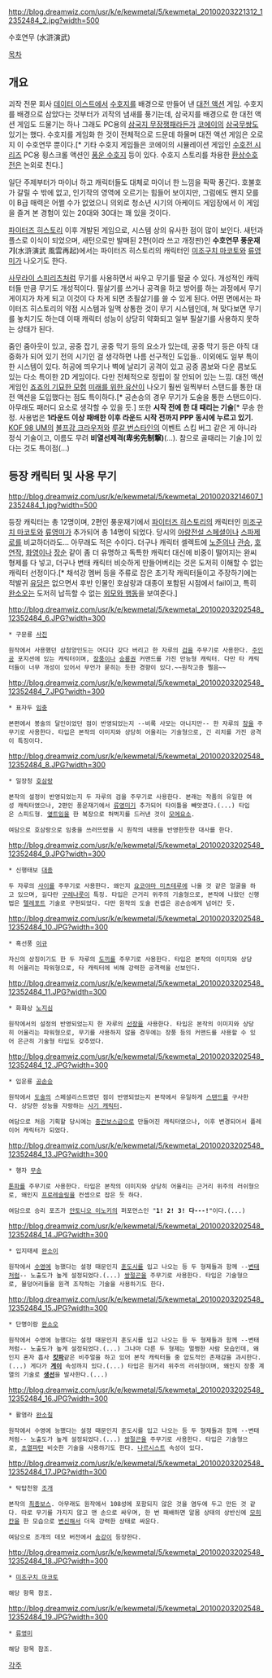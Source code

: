 http://blog.dreamwiz.com/usr/k/e/kewmetal/5/kewmetal_20100203221312_12352484_2.jpg?width=500

수호연무 (水滸演武)

[[목차]]

== 개요 ==
괴작 전문 회사 [[데이터 이스트]]에서 [[수호지]]를 배경으로 만들어 낸 [[대전 액션]] 게임. 수호지를 배경으로 삼았다는 것부터가 괴작의 냄새를 풍기는데, 삼국지를 배경으로 한 대전 액션 게임도 드물기는 하나 그래도 PC용의 [[삼국지 무장쟁패]]라든가 [[코에이]]의 [[삼국무쌍]]도 있기는 했다. 수호지를 게임화 한 것이 전체적으로 드문데 하물며 대전 액션 게임은 오로지 이 수호연무 뿐이다.[* 기타 수호지 게임들은 코에이의 시뮬레이션 게임인 [[수호전 시리즈]] PC용 횡스크롤 액션인 [[풍운 수호지]] 등이 있다. 수호지 스토리를 차용한 [[환상수호전]]은 논외로 친다.]

일단 주제부터가 마이너 하고 캐릭터들도 대체로 마이너 한 느낌을 팍팍 풍긴다. 호불호가 갈릴 수 밖에 없고, 인기작의 영역에 오르기는 힘들어 보이지만, 그럼에도 왠지 모를 이 B급 매력은 어쩔 수가 없었으니 의외로 청소년 시기의 아케이드 게임장에서 이 게임을 즐겨 본 경험이 있는 20대와 30대는 꽤 있을 것이다. 

[[파이터즈 히스토리]] 이후 개발된 게임으로, 시스템 상의 유사한 점이 많이 보인다. 새턴과 플스로 이식이 되었으며, 새턴으로만 발매된 2편(이라 쓰고 개정판)인 '''수호연무 풍운재기'''(水滸演武 風雲再起)에서는 파이터즈 히스토리의 캐릭터인 [[미조구치 마코토]]와 [[류영미]]가 나오기도 한다. 

[[사무라이 스피리츠]]처럼 무기를 사용하면서 싸우고 무기를 떨굴 수 있다. 개성적인 캐릭터들 만큼 무기도 개성적이다. 필살기를 쓰거나 공격을 하고 방어를 하는 과정에서 무기 게이지가 차게 되고 이것이 다 차게 되면 초필살기를 쓸 수 있게 된다. 어떤 면에서는 파이터즈 히스토리의 약점 시스템과 일맥 상통한 것이 무기 시스템인데, 쳐 맞다보면 무기를 놓치기도 하는데 이때 캐릭터 성능이 상당히 약화되고 일부 필살기를 사용하지 못하는 상태가 된다.

줌인 줌아웃이 있고, 공중 잡기, 공중 막기 등의 요소가 있는데, 공중 막기 등은 아직 대중화가 되어 있기 전의 시기인 걸 생각하면 나름 선구적인 도입들.. 이외에도 일부 특이한 시스템이 있다. 허공에 띄우기나 벽에 날리기 공격이 있고 공중 콤보와 다운 콤보도 있는 다소 특이한 2D 게임이다. 다만 전체적으로 정립이 잘 안되어 있는 느낌. 대전 액션 게임인 [[죠죠의 기묘한 모험]] [[미래를 위한 유산]]이 나오기 훨씬 일찍부터 스탠드를 통한 대전 액션을 도입했다는 점도 특이하다.[* 공손승의 경우 무기가 도술을 통한 스탠드이다. 아무래도 패러디 요소로 생각할 수 있을 듯.] 또한 '''시작 전에 한 대 때리는 기술'''[* 무송 한정. 사용법은 '''1라운드 이상 패배한 이후 라운드 시작 전까지 PPP 동시에 누르고 있기.''' [[KOF 98 UM]]의 [[볼프강 크라우저]]와 [[루갈 번스타인]]의 이벤트 스킵 버그 같은 게 아니라 정식 기술이고, 이름도 무려 '''비열선제격(卑劣先制撃)'''(...). 참으로 골때리는 기술.]이 있다는 것도 특이점(...)
  
== 등장 캐릭터 및 사용 무기 ==
http://blog.dreamwiz.com/usr/k/e/kewmetal/5/kewmetal_20100203214607_12352484_1.jpg?width=500

등장 캐릭터는 총 12명이며, 2편인 풍운재기에서 [[파이터즈 히스토리]]의 캐릭터인 [[미조구치 마코토]]와 [[류영미]]가 추가되어 총 14명이 되었다. 당시의 [[아랑전설 스페셜]]이나 [[스파제로]]를 비교하더라도... 아무래도 적은 수이다. 더구나 캐릭터 셀렉트에 [[노준의]]나 [[관승]], [[호연작]], [[화영]]이나 [[장순]] 같이 좀 더 유명하고 독특한 캐릭터 대신에 비중이 떨어지는 완씨 형제를 다 넣고, 더구나 변태 캐릭터 비슷하게 만들어버리는 것은 도저히 이해할 수 없는 캐릭터 선정이다.[* 채석강 멤버 등을 주류로 잡은 초기작 캐릭터들이고 주장하기에는 적발귀 [[유당]]은 없으면서 후반 인물인 호삼랑과 대종이 포함된 시점에서 fail이고, 특히 [[완소오]]는 도저히 납득할 수 없는 [http://blog-imgs-43-origin.fc2.com/m/a/s/massmugen/Genshougo.png/ 외모와 행동]을 보여준다.]

http://blog.dreamwiz.com/usr/k/e/kewmetal/5/kewmetal_20100203202548_12352484_6.JPG?width=300

 * 구문룡 [[사진]]

 원작에서 사용했던 삼첨양인도는 어디다 갖다 버리고 한 자루의 [[검]]을 주무기로 사용한다. [[주인공]] 포지션에 있는 캐릭터이며, [[장풍]]이나 [[승룡권]] 커맨드를 가진 만능형 캐릭터. 다만 타 캐릭터들이 너무 개성이 있어서 무언가 묻히는 듯한 경향이 있다.~~원작고증 쩔음~~

http://blog.dreamwiz.com/usr/k/e/kewmetal/5/kewmetal_20100203202548_12352484_7.JPG?width=300

 * 표자두 [[임충]]

 본편에서 봉술의 달인이었던 점이 반영되었는지 --비록 사모는 아니지만-- 한 자루의 [[창]]을 주무기로 사용한다. 타입은 본작의 이미지와 상당히 어울리는 기술형으로, 긴 리치를 가진 공격이 특징이다.

http://blog.dreamwiz.com/usr/k/e/kewmetal/5/kewmetal_20100203202548_12352484_8.JPG?width=300

 * 일장청 [[호삼랑]]

 본작의 설정이 반영되었는지 두 자루의 검을 주무기로 사용한다. 본래는 작품의 유일한 여성 캐릭터였으나, 2편인 풍운재기에서 [[류영미]]기 추가되어 타이틀을 빼앗겼다.(...) 타입은 스피드형. [[옆트임]]을 한 복장으로 허벅지를 드러낸 것이 [[모에요소]].

 여담으로 호삼랑으로 임충을 쓰러뜨렸을 시 원작의 내용을 반영한듯한 대사를 한다.

http://blog.dreamwiz.com/usr/k/e/kewmetal/5/kewmetal_20100203202548_12352484_9.JPG?width=300

 * 신행태보 [[대종]]

 두 자루의 [[사이]]를 주무기로 사용한다. 왜인지 [[요코야마 미츠테루]]에 나올 것 같은 얼굴을 하고 있으며, 길다란 [[구레나룻]]이 특징. 타입은 근거리 위주의 기술형으로, 본작에 나왔던 신행법은 [[텔레포트]] 기술로 구현되었다. 다만 원작의 도술 컨셉은 공손승에게 넘어간 듯.

http://blog.dreamwiz.com/usr/k/e/kewmetal/5/kewmetal_20100203202548_12352484_10.JPG?width=300

 * 흑선풍 [[이규]]

 자신의 상징이기도 한 두 자루의 [[도끼]]를 주무기로 사용한다. 타입은 본작의 이미지와 상당히 어울리는 파워형으로, 타 캐릭터에 비해 강력한 공격력을 선보인다.

http://blog.dreamwiz.com/usr/k/e/kewmetal/5/kewmetal_20100203202548_12352484_11.JPG?width=300

 * 화화상 [[노지심]]

 원작에서의 설정의 반영되었는지 한 자루의 [[선장]]을 사용한다. 타입은 본작의 이미지와 상당히 어울리는 파워형으로, 무기를 사용하지 않을 경우에는 장풍 등의 커맨드를 사용할 수 있어 은근히 기술형 타입도 갖추었다.

http://blog.dreamwiz.com/usr/k/e/kewmetal/5/kewmetal_20100203202548_12352484_12.JPG?width=300

 * 입운룡 [[공손승]]

 원작에서 [[도술]]의 스페셜리스트였던 점이 반영되었는지 본작에서 유일하게 [[스탠드]]를 구사한다. 상당한 성능을 자랑하는 [[사기 캐릭터]].

 여담으로 처음 기획할 당시에는 [[중간보스]]급으로 만들어진 캐릭터였으나, 이후 변경되어서 플레이어 캐릭터가 되었다.

http://blog.dreamwiz.com/usr/k/e/kewmetal/5/kewmetal_20100203202548_12352484_13.JPG?width=300

 * 행자 [[무송]]

 [[톤파]]를 주무기로 사용한다. 타입은 본작의 이미지와 상당히 어울리는 근거리 위주의 러쉬형으로, 왜인지 [[프로레슬링]]을 컨셉으로 잡은 듯 하다.

 여담으로 승리 포즈가 [[안토니오 이노키]]의 퍼포먼스인 "'''1! 2! 3! 다---!'''"이다.(...)

http://blog.dreamwiz.com/usr/k/e/kewmetal/5/kewmetal_20100203202548_12352484_14.JPG?width=300

 * 입지태세 [[완소이]]

 원작에서 [[수영]]에 능했다는 설정 때문인지 [[훈도시]]를 입고 나오는 등 두 형제들과 함께 --[[변태]]처럼-- 노출도가 높게 설정되었다.(...) [[쌍절곤]]을 주무기로 사용한다. 타입은 기술형으로, 물덩어리들을 원격 조작하는 기술을 사용하기도 한다.

http://blog.dreamwiz.com/usr/k/e/kewmetal/5/kewmetal_20100203202548_12352484_15.JPG?width=300

 * 단명이랑 [[완소오]]

 원작에서 수영에 능했다는 설정 때문인지 훈도시를 입고 나오는 등 두 형제들과 함께 --변태처럼-- 노출도가 높게 설정되었다.(...) 그나마 다른 두 형제는 멀쩡한 사람 모습인데, 왜인지 혼자 흡사 '''[[캇파]]'''같은 비주얼을 하고 있어 본작 캐릭터들 중 압도적인 존재감을 과시한다.(...) 게다가 '''[[게이]]''' 속성까지 있다.(...) 타입은 원거리 위주의 러쉬형이며, 왜인지 장풍 계열의 기술로 '''[[생선]]'''을 발사한다.(...)

http://blog.dreamwiz.com/usr/k/e/kewmetal/5/kewmetal_20100203202548_12352484_16.JPG?width=300

 * 활염라 [[완소칠]]

 원작에서 수영에 능했다는 설정 때문인지 훈도시를 입고 나오는 등 두 형제들과 함께 --변태처럼-- 노출도가 높게 설정되었다.(...) [[쌍절곤]]을 주무기로 사용한다. 타입은 기술형으로, [[초열파탄]] 비슷한 기술을 사용하기도 한다. [[나르시스트]] 속성이 있다.

http://blog.dreamwiz.com/usr/k/e/kewmetal/5/kewmetal_20100203202548_12352484_17.JPG?width=300

 * 탁탑천왕 [[조개]]

 본작의 [[최종보스]]. 아무래도 원작에서 108성에 포함되지 않은 것을 염두에 두고 만든 것 같다. 따로 무기를 가지지 않고 맨 손으로 싸우며, 한 번 패배하면 알몸 상태의 상반신에 [[모히칸]]을 한 모습으로 [[변신]]해서 더욱 강력한 상태로 싸운다.

 여담으로 조개의 데모 버전에서 [[송강]]이 등장한다.

http://blog.dreamwiz.com/usr/k/e/kewmetal/5/kewmetal_20100203202548_12352484_18.JPG?width=300

 * [[미조구치 마코토]]

 해당 항목 참조.

http://blog.dreamwiz.com/usr/k/e/kewmetal/5/kewmetal_20100203202548_12352484_19.JPG?width=300

 * [[류영미]]

 해당 항목 참조.

[[각주]]
